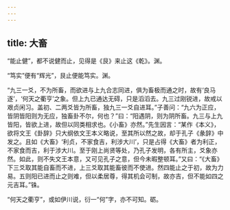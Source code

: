 ```yaml
---
---
---
```

title: 大畜
---







“能止健”，都不说健而止，见得是《艮》来止这《乾》。渊。

“笃实”便有“辉光”，艮止便能笃实。渊。

“九三一爻，不为所畜，而欲进与上九合志同进，俱为畜极而通之时，故有‘良马逐’，‘何天之衢亨’之象。但上九已通达无碍，只是滔滔去。九三过刚锐进，故戒以艰贞闲习。盖初、二两爻皆为所畜，独九三一爻自进耳。”子善问：“九六为正应，皆阴皆阳则为无应，独畜卦不尔，何也？”曰：“阳遇阴，则为阴所畜。九三与上九皆阳，皆欲上进，故但以同类相求也。《小畜》亦然。”先生因言：“某作《本义》，欲将文王《卦辞》只大纲依文王本义略说，至其所以然之故，却于孔子《彖辞》中发之。且如《大畜》‘利贞，不家食吉，利涉大川’，只是占得《大畜》者为利正，不家食而吉，利于涉大川。至于刚上尚贤等处，乃孔子发明，各有所主，爻象亦然。如此，则不失文王本意，又可见孔子之意，但今未暇整顿耳。”又曰：“《大畜》下三爻取其能自畜而不进，上三爻取其能畜彼而不使进。然四能止之于初，故为力易。五则阳已进而止之则难，但以柔居尊，得其机会可制，故亦吉，但不能如四之元吉耳。”铢。

“何天之衢亨”，或如伊川说，衍一“何”字，亦不可知。砺。